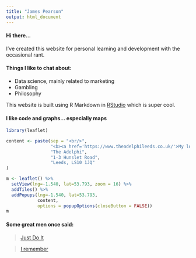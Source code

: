 ```yaml
---
title: "James Pearson"
output: html_document
---
```


#### **Hi there...**  

I've created this website for personal learning and development with the occasional rant.  

#### **Things I like to chat about: ** 

* Data science, mainly related to marketing
* Gambling
* Philosophy  

This website is built using R Markdown in [RStudio](http://rmarkdown.rstudio.com/rmarkdown_websites.html) which is super cool.  

#### **I like code and graphs... especially maps  **

```r
library(leaflet)

content <- paste(sep = "<br/>",
                 "<b><a href='https://www.theadelphileeds.co.uk/'>My local - beer, beer, beer</a></b>",
                 "The Adelphi",
                 "1-3 Hunslet Road",
                 "Leeds, LS10 1JQ"
)

m <- leaflet() %>%
  setView(lng=-1.540, lat=53.793, zoom = 16) %>%
  addTiles() %>%
  addPopups(lng=-1.540, lat=53.793, 
            content,
            options = popupOptions(closeButton = FALSE))
m

```


#### **Some great men once said:  **

> [Just Do It](https://www.youtube.com/watch?v=ZXsQAXx_ao0)

> [I remember](https://soundcloud.com/deadmau5isawesome/deadmau5-i-remember-vocal-mix)



